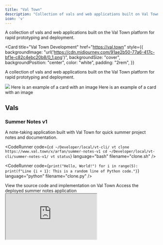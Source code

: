 ```yaml
---
title: "Val Town"
description: "Collection of vals and web applications built on Val Town platform"
icon: 'v'
---
```



<Card title="Val Town Development" icon="code" href="https://val.town">
  A collection of vals and web applications built on the Val Town platform for rapid prototyping and deployment.
</Card>

<Card
  title="Val Town Development"
  href="https://val.town"
  style={{
    backgroundImage: "url('https://cdn.midjourney.com/91ae2b50-77a6-417c-bf1e-c82c4ebc20b8/0_1.png')",
    backgroundSize: "cover",
    backgroundPosition: "center",
    color: "white",
    padding: "2rem",
  }}
>
  A collection of vals and web applications built on the Val Town platform for rapid prototyping and deployment.
</Card>

<Card>
  <img
    src="https://cdn.midjourney.com/91ae2b50-77a6-417c-bf1e-c82c4ebc20b8/0_1.png"
    style={{ width: '200px', height: 'auto' }}
    noZoom
  />
  Here is an example of a card with an image
</Card>

<Card title="Image Card" img="https://cdn.midjourney.com/91ae2b50-77a6-417c-bf1e-c82c4ebc20b8/0_1.png">
  Here is an example of a card with an image
</Card>

## Vals

### Summer Notes v1

A note-taking application built with Val Town for quick summer project notes and documentation.

<CodeRunner 
  code="cd ~/Developer/local/vt-cli/summer-notes-v1/"
  language="bash"
/>

<CodeRunner 
  code={`cd ~/Developer/local/vt-cli/
vt clone https://www.val.town/x/arfan/summer-notes-v1
cd ~/Developer/local/vt-cli/summer-notes-v1/
vt status`}
  language="bash"
  filename="clone.sh"
/>

<CodeRunner 
  code={`print("Hello, World!")
for i in range(5):
    print(f"Line {i + 1}: This is a random line of Python code."}`}
  language="python"
  filename="clone.py"
/>

<CardGroup cols={2}>
  <Card title="Val Town Code" icon="code" href="https://www.val.town/x/arfan/summer-notes-v1">
    View the source code and implementation on Val Town
  </Card>
  <Card title="Live Application" icon="globe" href="https://arfan-notes.val.run/">
    Access the deployed summer notes application
  </Card>
</CardGroup>

<iframe src="https://www.val.town/x/arfan/summer-notes-v1"> </iframe>